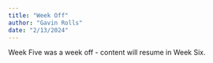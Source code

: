 ```yaml
---
title: "Week Off"
author: "Gavin Rolls"
date: "2/13/2024"
---
```


Week Five was a week off - content will resume in Week Six.

